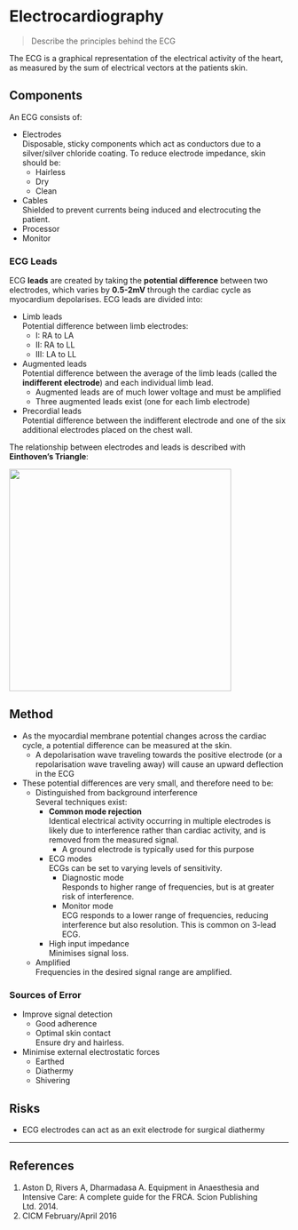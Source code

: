 # Electrocardiography

> Describe the principles behind the ECG

The ECG is a graphical representation of the electrical activity of the heart, as measured by the sum of electrical vectors at the patients skin.

## Components

An ECG consists of:

* Electrodes\
Disposable, sticky components which act as conductors due to a silver/silver chloride coating. To reduce electrode impedance, skin should be:
    * Hairless
    * Dry
    * Clean
* Cables\
Shielded to prevent currents being induced and electrocuting the patient.
* Processor
* Monitor

### ECG Leads{#eint}

ECG **leads** are created by taking the **potential difference** between two electrodes, which varies by **0.5-2mV** through the cardiac cycle as myocardium depolarises. ECG leads are divided into:

* Limb leads\
Potential difference between limb electrodes:
    * I: RA to LA
    * II: RA to LL
    * III: LA to LL
* Augmented leads\
Potential difference between the average of the limb leads (called the **indifferent electrode**) and each individual limb lead.
    * Augmented leads are of much lower voltage and must be amplified
    * Three augmented leads exist (one for each limb electrode)
* Precordial leads\
Potential difference between the indifferent electrode and one of the six additional electrodes placed on the chest wall.


The relationship between electrodes and leads is described with **Einthoven's Triangle**:

<img src="resources/einthovens.svg" style="width: 25pc;">


## Method

* As the myocardial membrane potential changes across the cardiac cycle, a potential difference can be measured at the skin.
    * A depolarisation wave traveling towards the positive electrode (or a repolarisation wave traveling away) will cause an upward deflection in the ECG
* These potential differences are very small, and therefore need to be:
    * Distinguished from background interference\
    Several techniques exist:
        * **Common mode rejection**\
        Identical electrical activity occurring in multiple electrodes is likely due to interference rather than cardiac activity, and is removed from the measured signal.
            * A ground electrode is typically used for this purpose
        * ECG modes\
        ECGs can be set to varying levels of sensitivity.
            * Diagnostic mode\
            Responds to higher range of frequencies, but is at greater risk of interference.
            * Monitor mode\
            ECG responds to a lower range of frequencies, reducing interference but also resolution. This is common on 3-lead ECG.
        * High input impedance\
        Minimises signal loss.
    * Amplified\
    Frequencies in the desired signal range are amplified.

### Sources of Error

* Improve signal detection
    * Good adherence
    * Optimal skin contact\
    Ensure dry and hairless.
* Minimise external electrostatic forces
    * Earthed
    * Diathermy
    * Shivering

## Risks

* ECG electrodes can act as an exit electrode for surgical diathermy

---

## References

1. Aston D, Rivers A, Dharmadasa A. Equipment in Anaesthesia and Intensive Care: A complete guide for the FRCA. Scion Publishing Ltd. 2014.
2. CICM February/April 2016